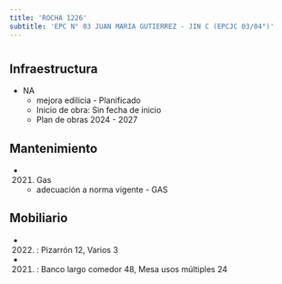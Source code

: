 ```yaml
---
title: 'ROCHA 1226'
subtitle: 'EPC N° 03 JUAN MARIA GUTIERREZ - JIN C (EPCJC 03/04°)'
---
```


#
## Infraestructura

* NA 
    + mejora edilicia - Planificado 
    + Inicio de obra: Sin fecha de inicio 
    + Plan de obras 2024 - 2027 






## Mantenimiento

*  (2021) Gas 
    + adecuación a norma vigente - GAS





## Mobiliario

*  (2022) : Pizarrón 12, Varios 3 

*  (2021) : Banco largo comedor 48, Mesa usos múltiples 24 



